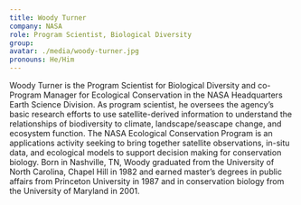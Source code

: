 ```yaml
---
title: Woody Turner
company: NASA
role: Program Scientist, Biological Diversity
group:
avatar: ./media/woody-turner.jpg
pronouns: He/Him
---
```

Woody Turner is the Program Scientist for Biological Diversity and co-Program Manager for Ecological Conservation in the NASA Headquarters Earth Science Division.  As program scientist, he oversees the agency’s basic research efforts to use satellite-derived information to understand the relationships of biodiversity to climate, landscape/seascape change, and ecosystem function.  The NASA Ecological Conservation Program is an applications activity seeking to bring together satellite observations, in-situ data, and ecological models to support decision making for conservation biology.  Born in Nashville, TN, Woody graduated from the University of North Carolina, Chapel Hill in 1982 and earned master’s degrees in public affairs from Princeton University in 1987 and in conservation biology from the University of Maryland in 2001.